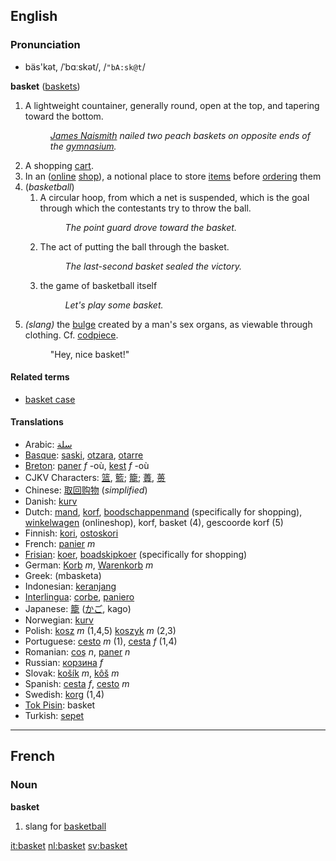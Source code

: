 ==English==
=== Pronunciation ===
*bäs'kət, /ˈbɑːskət/, /<tt>"bA:sk@t</tt>/

{{noun}}
'''basket''' ([[baskets]])

# A lightweight countainer, generally round, open at the top, and tapering toward the bottom.
#: ''[[James Naismith]] nailed two peach baskets on opposite ends of the [[gymnasium]].''
# A shopping [[cart]].
# In an ([[online]] [[shop]]), a notional place to store [[item]]s before [[order]]ing them
# (''basketball'')
##A circular hoop, from which a net is suspended, which is the goal through which the contestants try to throw the ball.
##: ''The point guard drove toward the basket.''
## The act of putting the ball through the basket.
##: ''The last-second basket sealed the victory.''
##the game of basketball itself
##:''Let's play some basket.''
# ''(slang)'' the [[bulge]] created by a man's sex organs, as viewable through clothing. Cf. [[codpiece]].
#: "Hey, nice basket!"

====Related terms====
*[[basket case]]

==== Translations ====
*Arabic: [[سلة]]
*[[Basque]]: [[saski]], [[otzara]], [[otarre]]
*[[Breton]]: [[paner]] ''f'' -où, [[kest]] ''f'' -où
*CJKV Characters: [[篮]], [[籃]]; [[籠]]; [[蕢]], [[蒉]]
*Chinese: [[取回购物]] (''simplified'')
*Danish: [[kurv]]
*Dutch: [[mand]], [[korf]], [[boodschappenmand]] (specifically for shopping), [[winkelwagen]] (onlineshop), korf, basket (4), gescoorde korf (5)
*Finnish: [[kori]], [[ostoskori]]
*French: [[panier]] ''m''
*[[Frisian]]: [[koer]], [[boadskipkoer]] (specifically for shopping)
*German: [[Korb]] ''m'', [[Warenkorb]] ''m''
*Greek: (mbasketa)
*Indonesian: [[keranjang]]
*[[Interlingua]]: [[corbe]], [[paniero]]
*Japanese: [[籠]] ([[かご]], kago)
*Norwegian: [[kurv]]
*Polish: [[kosz]] ''m'' (1,4,5) [[koszyk]] ''m'' (2,3)
*Portuguese: [[cesto]] ''m'' (1), [[cesta]] ''f'' (1,4)
*Romanian: [[coş]] ''n'', [[paner]] ''n''
*Russian: [[корзина]] ''f''
*Slovak: [[košík]] ''m'', [[kôš]] ''m''
*Spanish: [[cesta]] ''f'', [[cesto]] ''m''
*Swedish: [[korg]] (1,4)
*[[Tok Pisin]]: basket
*Turkish: [[sepet]]

----

==French==
===Noun===
'''basket'''

# slang for [[basketball]]

[[it:basket]]
[[nl:basket]]
[[sv:basket]]